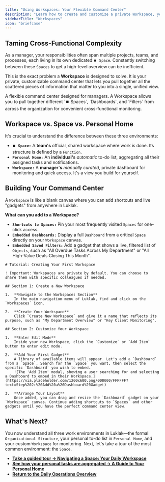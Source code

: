 ```yaml
---
title: "Using Workspaces: Your Flexible Command Center"
description: "Learn how to create and customize a private Workspace, your personal command center for monitoring key Spaces, Dashboards, and reports from across your organization."
sidebarTitle: "Workspaces"
icon: "briefcase"
---
```


## Taming Cross-Functional Complexity

As a manager, your responsibilities often span multiple projects, teams, and processes, each living in its own dedicated `⏹️ Space`. Constantly switching between these `Spaces` to get a high-level overview can be inefficient.

This is the exact problem a **Workspace** is designed to solve. It is your private, customizable command center that lets you pull together all the scattered pieces of information that matter to you into a single, unified view.

<Card title="Workspaces" icon="briefcase" iconType="duotone">
  A flexible command center designed for managers. A Workspace allows you to pull together different `⏹️ Spaces`, `Dashboards`, and `Filters` from across the organization for convenient cross-functional monitoring.
</Card>

## Workspace vs. Space vs. Personal Home

It's crucial to understand the difference between these three environments:

- **`⏹️ Space:`** A **team's** official, shared workspace where work is done. Its structure is defined by a `Function`.
- **`Personal Home:`** An **individual's** _automatic_ to-do list, aggregating all their assigned tasks and notifications.
- **`Workspace:`** A **manager's** _manually curated_, private dashboard for monitoring and quick access. It's a view you build for yourself.

## Building Your Command Center

A `Workspace` is like a blank canvas where you can add shortcuts and live "gadgets" from anywhere in Luklak.

**What can you add to a Workspace?**

- **`Shortcuts to Spaces:`** Pin your most frequently visited `Spaces` for one-click access.
- **`Embedded Dashboards:`** Display a full `Dashboard` from a critical `Space` directly on your `Workspace` canvas.
- **`Embedded Saved Filters:`** Add a gadget that shows a live, filtered list of `Objects`, such as "All Overdue Tasks Across My Department" or "All High-Value Deals Closing This Month".

```guidejar
# Tutorial: Creating Your First Workspace

! Important: Workspaces are private by default. You can choose to share them with specific colleagues if needed.

## Section 1: Create a New Workspace

1.  **Navigate to the Workspaces Section**
    In the main navigation menu of Luklak, find and click on the `Workspaces` icon.

2.  **Create Your Workspace**
    Click `Create New Workspace` and give it a name that reflects its purpose, such as "My Department Overview" or "Key Client Monitoring".

## Section 2: Customize Your Workspace

1.  **Enter Edit Mode**
    Inside your new Workspace, click the `Customize` or `Add Item` button to enter edit mode.

2.  **Add Your First Gadget**
    A library of available items will appear. Let's add a `Dashboard` from a `Space`. Search for the `Space` you want, then select the specific `Dashboard` you wish to embed.
    ![The 'Add Item' modal, showing a user searching for and selecting a Dashboard to embed in their Workspace.](https://via.placeholder.com/1200x600.png/000000/FFFFFF?text=Step%202:%20Add%20a%20Dashboard%20Gadget)

3.  **Arrange Your Layout**
    Once added, you can drag and resize the `Dashboard` gadget on your `Workspace` canvas. Continue adding shortcuts to `Spaces` and other gadgets until you have the perfect command center view.
```

## What's Next?

You now understand all three work environments in Luklak—the formal `Organizational Structure`, your personal to-do list in `Personal Home`, and your custom `Workspace` for monitoring. Next, let's take a tour of the most common environment: the `Space`.

- [**Take a guided tour → Navigating a Space: Your Daily Workspace**](https://www.google.com/search?q=/use-and-operate/navigating-a-space)
- [**See how your personal tasks are aggregated → A Guide to Your Personal Home**](https://www.google.com/search?q=/use-and-operate/personal-home)
- [**Return to the Daily Operations Overview**](https://www.google.com/search?q=/use-and-operate/)